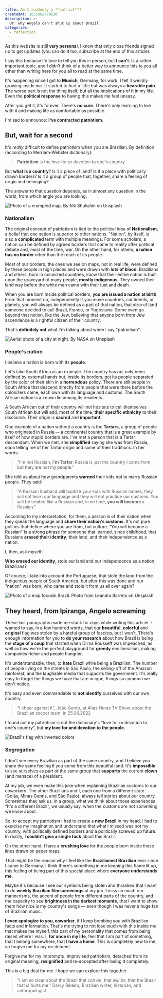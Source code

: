 ```yaml
---
title: Am I suddenly a **patriot**?
createdAt: 1655062778210
description: >-
  Or: why Angelo can't shut up about Brazil
categories: 
  - reflection
---
```


As this website is still **very personal**, I know that only close friends signed up to get updates (you can do it too, subscribe at the end of this article).

I say this because I'd love to tell you this in person, but **I can't**. Is a rather important topic, and I didn't think of a better way to announce this to you all other than writing here for you all to read at the same time.

It's happening since I got to **Munich**, Germany, for work. I felt it weirdly growing inside me. It started to hurt a little but was always a **bearable pain**. The worse part is not the thing itself, but all the implications of it in my life. Even the **political response** to having this makes me feel uneasy.

After you get it, it's forever. There's **no cure**. There's only learning to live with it and making life as comfortable as possible.

I'm sad to announce: **I've contracted patriotism**.

## But, wait for a second

It's _really_ difficult to define patriotism when you are Brazilian. By definition (according to Merriam-Webster dictionary):

> **Patriotism** is the love for or devotion to one's country

But **what is a country**? Is it a piece of land? Is it a place with politically drawn borders? Is it a group of people that, together, share a feeling of origin and belonging?

The answer to that question depends, as in almost any question in the world, from which angle you are looking.

![Photo of a crumpled map. By Nik Shuliahin on Unsplash](./map1.jpg)

### Nationalism

The original concept of patriotism is tied to the political idea of **Nationalism**, a belief that one nation is superior to other nations. "Nation", by itself, is also a **complicated** term with multiple meanings. For some scholars, a nation can be defined by agreed borders that came to reality after political debate and, most of the time, war. On the other hand, for others, **a nation has no border** other than the reach of its people.

Most of our borders, the ones we see on maps, not in real life, were defined by these people in high places and were drawn with **lots of blood**. Brazilians and others, born in colonized countries, know that their entire nation is built upon the graveyard of many people, **mostly indigenous**. They owned their land way before the white men came with their lust and death.

When you are born inside political borders, **you are issued a nation at birth**. From that moment on, independently if you move countries, continents, or planets, you will always be defined as a part of that nation, that strip of land someone decided to call Brazil, France, or Yugoslavia. Some even go beyond that notion, like the Jew, believing that anyone born from Jew ascendence is a rightful citizen of their country.

That's **definitely not** what I'm talking about when I say "patriotism".

![Aerial photo of a city at night. By NASA on Unsplash](./map2.jpg)

### People's nation

I believe a nation is born with its **people**.

Let's take South Africa as an example. The country has not only been defined by external hands but, inside its borders, got its people separated by the color of their skin in a **horrendous** policy. There are still people in South Africa that descend directly from people that were there before the colonizers came, each own with its language and customs. The South African nation is a known lie among its residents.

A South African out of their country will not hesitate to call themselves South African but will add, most of the time, **their specific ethnicity** to their discourse. Their origin is **sacred** and **important**.

One example of a nation without a country is the **Tartars**, a group of people who originated in Russia — a continental country that is a great example by itself of how stupid borders are. I've met a person that is a Tartar descendant. When we met, she **simplified** saying she was from Russia, soon telling me of her Tartar origin and some of their traditions. In her words:

> "I'm not Russian, **I'm Tartar**. Russia is just the country I came from, but they are not my people."

She told us about how grandparents **warned** their kids not to marry Russian people. They said:

> "A Russian husband will baptize your kids with Russian names, they will not learn our language and they will not practice our customs. You will be treated like a Russian and, in no time, **you will become** a Russian."

According to my interpretation, for them, a person is of their nation when they speak the language and **share their nation's customs**. It's not pure politics that define where you are from, but culture. "You will become a Russian" is a strong phrase for someone that learned, since childhood, that Russians **erased their identity**, their land, and their independence as a nation.

I, then, ask myself:

**Who erased our identity**, stole our land and our independence as a nation, Brazilians?

Of course, I take into account the Portuguese, that stole the land from the indigenous people of South America, but after this was done and our "nation" was born, who came and stole it from us all over again?

![Photo of a map focusin Brazil. Photo from Leandro Barreto on Unsplash](./map.jpg)

## They heard, from Ipiranga, Angelo screaming

These last paragraphs made me stuck for days while writing this article. I wanted to say, in a few hundred words, that our **beautiful**, **colorful** and **original** flag was stolen by a hateful group of fascists, but I won't. There's enough information for you to **do your research** about how Brazil is being the **stage of a coup** that started when Dilma Rousseff was impeached, as well as how we're the perfect playground for **greedy** neoliberalism, making companies richer and people hungrier.

It's understandable, then, to **hate** Brazil while being a Brazilian. The number of people living on the streets in São Paulo, the selling-off of the Amazon rainforest, and the laughable media that supports the government. It's really easy to forget the things we have that are unique, things so common we don't notice.

It's easy and even commendable to **not identify** ourselves with our own country.

> "I cheer against it",
> João Gordo, at Altas Horas TV Show, about the Brazilian soccer team, in 25.06.2022

I found out my patriotism is not the dictionary's "love for or devotion to one's country", but **my love for and devotion to the people**.

![Brazil's flag with inverted colors](./brasil.png)

### Segregation

I don't see every Brazilian as part of the same country, and I believe you share the same feeling if you come from this beautiful land. It's **impossible** to see ourselves as part of the same group that **supports** the current **clown** (and menace) of a president.

At my job, we even make this joke when explaining Brazilian customs to our coworkers. The other Brazilians and I, each one from a different state (Goiás, Minas Gerais, and São Paulo), always tell stories about our country. Sometimes they ask us, in a group, what we think about those experiences. "It's a different Brazil", we usually say, when the customs are not something we know about.

So, to accept my patriotism I had to create a **new Brazil** in my head. I had to exercise my imagination and understand that what I missed was not my country, with politically defined borders and a politically screwed up future. In reality, **I couldn't give a single fuck** about this Brazil.

On the other hand, I have a **crushing love** for the people born inside these lines drawn on paper maps.

That might be the reason why I feel like the **Brazilianest Brazilian** ever since I came to Germany. I think there's something in me keeping this flame lit up, this feeling of being part of this special place where **everyone understands me**.

Maybe it's because I see our symbols being stolen and thrashed that I want to do **weekly Brazilian film screenings** at my job. I miss so much our mannerisms, the accent of people from different parts of the country, and the capacity to see **brightness in the darkest moments**, that I want to show them how nice is my country's songs — even though I was never a huge fan of Brazilian music.

**I even apologize to you, coworker**, if I keep bombing you with Brazilian facts and information. That's me trying to not lose touch with this inside me that makes me myself, this part of my personality that comes from being raised where I was. I, **for once in my life**, feel that I am part of something, that I belong somewhere, that **I have a home**. This is completely new to me, so forgive me for my excitement.

Forgive me for my impromptu, improvised patriotism, detached from its original meaning, **resignified** and re-accepted after losing it completely.

This is a big deal for me. I hope we can explore this together.

> "I am so clear about the Brazil that _can be_, that _will be_, that the Brazil that _is_ hurts me."
> Darcy Ribeiro, Brazilian writer, historian, and anthropologist
